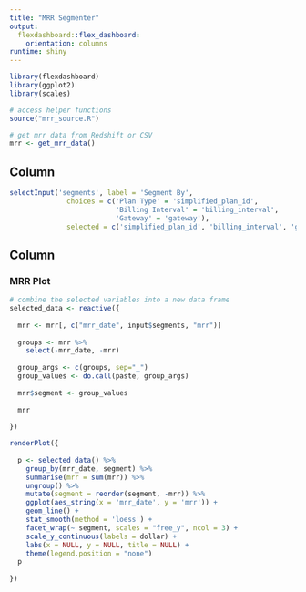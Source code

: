 ```yaml
---
title: "MRR Segmenter"
output: 
  flexdashboard::flex_dashboard:
    orientation: columns
runtime: shiny
---
```


```r
library(flexdashboard)
library(ggplot2)
library(scales)

# access helper functions
source("mrr_source.R")

# get mrr data from Redshift or CSV
mrr <- get_mrr_data()
```


Column {.sidebar}
-----------------------------------------------------------------------

```r
selectInput('segments', label = 'Segment By', 
              choices = c('Plan Type' = 'simplified_plan_id',
                          'Billing Interval' = 'billing_interval',
                          'Gateway' = 'gateway'), 
              selected = c('simplified_plan_id', 'billing_interval', 'gateway'), multiple = TRUE)
```


Column
-----------------------------------------------------------------------

### MRR Plot

```r
# combine the selected variables into a new data frame
selected_data <- reactive({
  
  mrr <- mrr[, c("mrr_date", input$segments, "mrr")]
  
  groups <- mrr %>% 
    select(-mrr_date, -mrr)
  
  group_args <- c(groups, sep="_")
  group_values <- do.call(paste, group_args)
  
  mrr$segment <- group_values
  
  mrr
  
})

renderPlot({
  
  p <- selected_data() %>% 
    group_by(mrr_date, segment) %>% 
    summarise(mrr = sum(mrr)) %>% 
    ungroup() %>% 
    mutate(segment = reorder(segment, -mrr)) %>% 
    ggplot(aes_string(x = 'mrr_date', y = 'mrr')) + 
    geom_line() +
    stat_smooth(method = 'loess') +
    facet_wrap(~ segment, scales = "free_y", ncol = 3) +
    scale_y_continuous(labels = dollar) +
    labs(x = NULL, y = NULL, title = NULL) +
    theme(legend.position = "none")
  p
  
})
```

